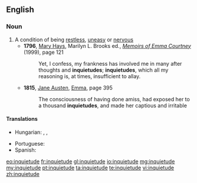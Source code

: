 ==English==

===Noun===
{{en-noun}}

# A condition of being [[restless]], [[uneasy]] or [[nervous]]
#*'''1796''', [[w:Mary Hays|Mary Hays]], Marilyn L. Brooks ed., ''[[w:Memoirs of Emma Courtney|Memoirs of Emma Courtney]]'' (1999), page 121
#*:Yet, I confess, my frankness has involved me in many after thoughts and '''inquietudes'''; '''inquietudes''', which all my reasoning is, at times, insufficient to allay.
#*'''1815''', [[w:Jane Austen|Jane Austen]], [[w:Emma|Emma]], page 395
#*:The consciousness of having done amiss, had exposed her to a thousand '''inquietudes''', and made her captious and irritable

====Translations====
{{trans-top|the condition of being restless, uneasy or nervous}}
* Hungarian: {{t+|hu|nyugtalanság}}, {{t|hu|izgatottság}}, {{t|hu|izgalom}}
{{trans-mid}}
* Portuguese: {{t+|pt|inquietude}}
* Spanish: {{t-|es|inquietud|f}}
{{trans-bottom}}

[[eo:inquietude]]
[[fr:inquietude]]
[[gl:inquietude]]
[[io:inquietude]]
[[mg:inquietude]]
[[my:inquietude]]
[[pt:inquietude]]
[[ta:inquietude]]
[[te:inquietude]]
[[vi:inquietude]]
[[zh:inquietude]]